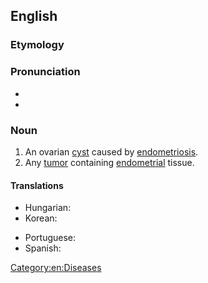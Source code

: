 ==English==

===Etymology===
{{suffix|en|endometrium|oma}}

===Pronunciation===
* {{IPA|en|/ˌendəmitɹiˈəʊmə/}}
* {{rhymes|en|əʊmə}}

===Noun===
{{en-noun|s|endometriomata}}

# An ovarian [[cyst]] caused by [[endometriosis]].
# Any [[tumor]] containing [[endometrial]] tissue.

====Translations====
{{trans-top|ovarian cyst}}
* Hungarian: {{t|hu|endometrióma}}
* Korean: {{t|ko|자궁내막종}}
{{trans-mid}}
* Portuguese: {{t|pt|endometrioma|m}}
* Spanish: {{t|es|endometrioma|m}}
{{trans-bottom}}

[[Category:en:Diseases]]